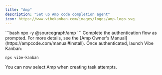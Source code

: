```yaml
---
title: "Amp"
description: "Set up Amp code completion agent"
icon: https://www.vibekanban.com/images/logos/amp-logo.svg
---
```


<Steps>
<Step title="Run Amp">
  ```bash
  npx -y @sourcegraph/amp
  ```
</Step>

<Step title="Follow the login instructions">
  Complete the authentication flow as prompted. For more details, see the [Amp Owner's Manual](https://ampcode.com/manual#install).
</Step>

<Step title="Start Vibe Kanban">
  Once authenticated, launch Vibe Kanban:

  ```bash
  npx vibe-kanban
  ```

  You can now select Amp when creating task attempts.
</Step>
</Steps>
